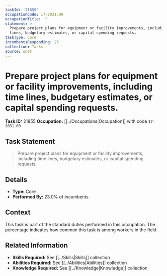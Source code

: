 ```yaml
---
taskId: '21855'
occupationCode: 17-2031.00
occupationTitle: ''
statement: >-
  Prepare project plans for equipment or facility improvements, including time
  lines, budgetary estimates, or capital spending requests.
taskType: Core
incumbentsResponding: 23
collection: Tasks
source: onet
---
```

# Prepare project plans for equipment or facility improvements, including time lines, budgetary estimates, or capital spending requests.

**Task ID:** 21855
**Occupation:** [[../Occupations|Occupation]] with code `17-2031.00`

## Task Statement

> Prepare project plans for equipment or facility improvements, including time lines, budgetary estimates, or capital spending requests.

## Details

- **Type:** Core
- **Performed By:** 23.0% of incumbents

## Context

This task is part of the standard duties performed in this occupation. The percentage indicates how common this task is among workers in the field.

## Related Information

- **Skills Required:** See [[../Skills|Skills]] collection
- **Abilities Required:** See [[../Abilities|Abilities]] collection
- **Knowledge Required:** See [[../Knowledge|Knowledge]] collection
